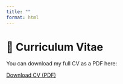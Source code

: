 ```yaml
---
title: ""
format: html
---
```


# 📄 Curriculum Vitae

You can download my full CV as a PDF here:

[Download CV (PDF)](CV%20English%20-%20Gustavo%20Roa.pdf)
